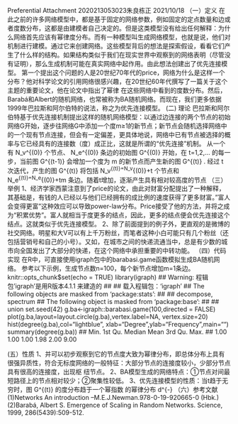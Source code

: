 Preferential Attachment
2020213053023朱良栋正
2021/10/18
（一）定义
在此之前的许多网络模型中，都是基于固定的网络参数，例如固定的定点数量和边或者度数分布，这都是由建模者自己决定的。但是这类模型没有给出任何解释：为什么网络首先应该有幂律度分布。而有一种模型叫生成网络模型，也就是说，他们对机制进行建模。通过它来创建网络。这些模型背后的想法是探索假设，看看它们产生了什么样的结构。如果结构类似于我们在现实世界中观察到的网络表明（尽管没有证明），那么生成机制可能在真实网络中起作用。由此想法创建出了优先连接模型。 第一个提出这个问题的人是20世纪70年代的price，网络为什么是这样一个分布？他对科学论文的引用网络很感兴趣，在20世纪60年代撰写了一篇关于这个主题的重要论文，他在论文中指出了幂律 在这些网络中看到的度数分布。然后， Barabá和Albert的随机网络，也常被称为BA随机网络。而现在，我们更多依据1999年巴拉斯和阿尔伯特的说法，称之为优先连接模型。
(二) 理论
巴拉斯和阿尔伯特基于优先连接机制提出这样的随机网络模型：以通过边连接的两个节点的初始网络G开始，逐步往网络G中添加一个度m≥1的新节点；新节点会随机选择网络中的一个现有节点连接，但会有一定偏差，更具体地说，网络中已有节点被选择的概率与它已经具有的连接数（度）成正比，这就是所谓的“优先连接”机制。 
从一个有 N_v^{(0)} 个节点、 N_e^{(0)} 条边的初始图 G^{(0)} 开始，在 t=1,2,... 的每一步，当前图 G^{(t-1)} 会增加一个度为 m\ge1 的新节点而产生新的图 G^{(t)} .
经过 t 次迭代，产生的图 G^{(t)} 将包括 N_v^{(t)}=N_v^{(0)}+t 个节点和 N_e^{(t)}=N_e^{(0)}+tm 条边。随着t增加，逐渐产生具有相对较高度的节点
（三）举例 
1、经济学家西蒙注意到了price的论文，由此对财富分配提出了一种解释，其基础是，有钱的人已经以与他们已经拥有的成比例的速度获得了更多财富。”富人会变得更富”这种效应可以导致power-law分布。Price接受了他的方法，并将之成为“积累优势”。富人就相当于度更多的结点，因此，更多的结点便会优先连接这个结点。这就类似于优先连接模型。
2、除了前面提到的例子外，更直观的是微博的社交网络。明星和大V可以有上千万粉丝，而笔者这种小白可能只有几个粉丝（还包括营销号和自己的小号）。又如，在城市之间的快递流通当中，总是有少数的城市向全国发出了大部分的快递，在这个网络中承担重要的中转功能。
（四）代码实现
在R中，可直接使用igraph包中的barabasi.game函数模拟生成BA随机网络。 参考以下示例，生成节点数n=100，每个新节点增加m=1条边。
knitr::opts_chunk$set(echo = TRUE)
library(igraph)
## Warning: 程辑包'igraph'是用R版本4.1.1 来建造的
## 
## 载入程辑包：'igraph'
## The following objects are masked from 'package:stats':
## 
##     decompose, spectrum
## The following object is masked from 'package:base':
## 
##     union
set.seed(42)
g.ba<-igraph::barabasi.game(100,directed = FALSE)
plot(g.ba,layout=layout.circle(g.ba),vertex.label=NA,
     vertex.size=20)
hist(degree(g.ba),col="lightblue",
     xlab="Degree",ylab="Frequency",main="")
     summary(degree(g.ba))
##    Min. 1st Qu.  Median    Mean 3rd Qu.    Max. 
##    1.00    1.00    1.00    1.98    2.00    9.00

  (五）性质
  1、并可以初步观察到它的节点度大致为幂律分布，即总体分布上具有很强异质性，符合无标度网络的一般特征：大部分节点的连接度较小，少部分节点具有很高的连接度，出现枢
  纽节点。
  2、BA模型生成的网络特点：①节点对间最短路径上的节点相对较少；②聚集性较低。
  3、优先连接模型的性质：当t趋于无穷时，图 G^{(t)} 的度分布趋于一个幂指数 \alpha=3 的幂律分布 d^{-\alpha}
  （六）参考文献 (1)Networks An introduction –M.E.J.Newman.978-0-19-920665-0 (Hbk.)
(2)Barabá, Albert S. Emergence of Scaling in Random Networks. Science, 1999, 286(5439):509-512.
